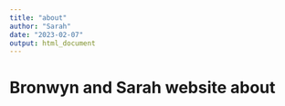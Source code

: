 ```yaml
---
title: "about"
author: "Sarah"
date: "2023-02-07"
output: html_document
---
```



# Bronwyn and Sarah website about